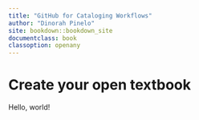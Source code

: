 ```yaml
---
title: "GitHub for Cataloging Workflows"
author: "Dinorah Pinelo"
site: bookdown::bookdown_site
documentclass: book
classoption: openany
---
```


# Create your open textbook

Hello, world!
